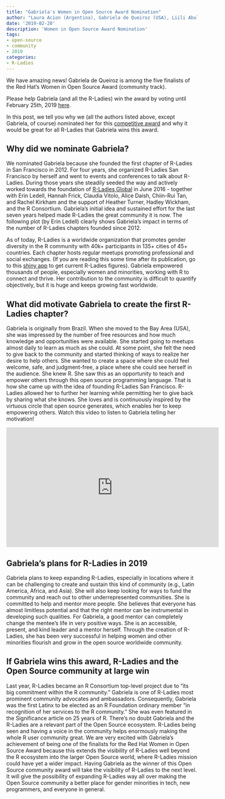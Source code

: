 ```yaml
---
title: "Gabriela's Women in Open Source Award Nomination"
author: "Laura Acion (Argentina), Gabriela de Queiroz (USA), Liili Abuladze (Georgia), Yanina Bellini (Argentina), Jenny Bryan (Canada), Mine Cetinkaya-Rundel (USA), Fanny Chow (USA), Alyssa Columbus (USA), Patricia Cucio Guisordi (Brazil), Maria Florencia D’Andrea (Argentina), Natalia da Silva (Uruguay), Mine Dogucu (USA), Beatriz Hernández (Spain), Caitlin Hudon (USA), Soumya Kalra (USA), Jesse Mostipak (USA), Athanasia M. Mowinckel (Norway), Brett Ory (USA), Riva Quiroga (Chile), Emily Robinson (USA), Paloma Rojas (Bolivia), Sina Rüeger (Switzerland), Maëlle Salmon (France), Jennifer Thompson (USA), Heather Turner (UK), Brooke Watson (USA), Amy Yang (USA)"
date: '2019-02-20'
description: 'Women in Open Source Award Nomination'
tags:
- open-source
- community
- 2019
categories:
- R-Ladies
---
```


We have amazing news! Gabriela de Queiroz is among the five finalists of the Red Hat’s Women in Open Source Award (community track). 

Please help Gabriela (and all the R-Ladies) win the award by voting until February 25th, 2019 [here](https://www.redhat.com/en/about/women-in-open-source). 

In this post, we tell you why we (all the authors listed above, except Gabriela, of course) nominated her for this [competitive award](https://twitter.com/spotrh/status/1072877761319092224?s=19) and why it would be great for all R-Ladies that Gabriela wins this award.

## Why did we nominate Gabriela?

We nominated Gabriela because she founded the first chapter of R-Ladies in San Francisco in 2012. For four years, she organized R-Ladies San Francisco by herself and went to events and conferences to talk about R-Ladies. During those years she steadily seeded the way and actively worked towards the foundation of [R-Ladies Global](https://rladies.org/) in June 2016 - together with Erin Ledell, Hannah Frick, Claudia Vitolo, Alice Daish, Chiin-Rui Tan, and Rachel Kirkham and the support of Heather Turner, Hadley Wickham, and the R Consortium. 
Gabriela’s initial idea and sustained effort for the last seven years helped made R-Ladies the great community it is now. The following plot (by Erin Ledell) clearly shows Gabriela’s impact in terms of the number of R-Ladies chapters founded since 2012.

As of today, R-Ladies is a worldwide organization that promotes gender diversity in the R community with 40k+ participants in 135+ cities of 45+ countries. Each chapter hosts regular meetups promoting professional and social exchanges. (If you are reading this some time after its publication, go to this [shiny app](https://gqueiroz.shinyapps.io/rshinylady/) to get current R-Ladies figures). 
Gabriela empowered thousands of people, especially women and minorities, working with R to connect and thrive. Her contribution to the community is difficult to quantify objectively, but it is huge and keeps growing fast worldwide.

## What did motivate Gabriela to create the first R-Ladies chapter?

Gabriela is originally from Brazil. When she moved to the Bay Area (USA), she was impressed by the number of free resources and how much knowledge and opportunities were available. She started going to meetups almost daily to learn as much as she could. At some point, she felt the need to give back to the community and started thinking of ways to realize her desire to help others. 
She wanted to create a space where she could feel welcome, safe, and judgment-free, a place where she could see herself in the audience. She knew R. She saw this as an opportunity to teach and empower others through this open source programming language. That is how she came up with the idea of founding R-Ladies San Francisco. 
R-Ladies allowed her to further her learning while permitting her to give back by sharing what she knows. She loves and is continuously inspired by the virtuous circle that open source generates, which enables her to keep empowering others. Watch this video to listen to Gabriela telling her motivation!


<iframe width="560" height="315" src="https://www.youtube.com/embed/a3DK4XoBZ14" frameborder="0" allow="accelerometer; autoplay; encrypted-media; gyroscope; picture-in-picture" allowfullscreen></iframe>



## Gabriela’s plans for R-Ladies in 2019

Gabriela plans to keep expanding R-Ladies, especially in locations where it can be challenging to create and sustain this kind of community (e.g., Latin America, Africa, and Asia). She will also keep looking for ways to fund the community and reach out to other underrepresented communities. 
She is committed to help and mentor more people. She believes that everyone has almost limitless potential and that the right mentor can be instrumental in developing such qualities. For Gabriela, a good mentor can completely change the mentee’s life in very positive ways. She is an accessible, present, and kind leader and a mentor herself. Through the creation of R-Ladies, she has been very successful in helping women and other minorities flourish and grow in the open source worldwide community.


## If Gabriela wins this award, R-Ladies and the Open Source community at large win

Last year, R-Ladies became an R Consortium top-level project due to “its big commitment within the R community.” Gabriela is one of R-Ladies most prominent community advocates and ambassadors. Consequently, Gabriela was the first Latinx to be elected as an R Foundation ordinary member “in recognition of her services to the R community.” She was even featured in the Significance article on 25 years of R. There’s no doubt Gabriela and the R-Ladies are a relevant part of the Open Source ecosystem. R-Ladies being seen and having a voice in the community helps enormously making the whole R user community great. 
We are very excited with Gabriela’s achievement of being one of the finalists for the Red Hat Women in Open Source Award because this extends the visibility of R-Ladies well beyond the R ecosystem into the larger Open Source world, where R-Ladies mission could have yet a wider impact. Having Gabriela as the winner of this Open Source community award will take the visibility of R-Ladies to the next level. It will give the possibility of expanding R-Ladies way all over making the Open Source community a better place for gender minorities in tech, new programmers, and everyone in general.
